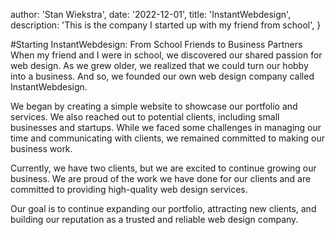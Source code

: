 
  author: 'Stan Wiekstra',
  date: '2022-12-01',
  title: 'InstantWebdesign',
  description: 'This is the company I started up with my friend from school',
}


#Starting InstantWebdesign: From School Friends to Business Partners
When my friend and I were in school, we discovered our shared passion for web design. As we grew older, we realized that we could turn our hobby into a business. And so, we founded our own web design company called InstantWebdesign.

We began by creating a simple website to showcase our portfolio and services. We also reached out to potential clients, including small businesses and startups. While we faced some challenges in managing our time and communicating with clients, we remained committed to making our business work.

Currently, we have two clients, but we are excited to continue growing our business. We are proud of the work we have done for our clients and are committed to providing high-quality web design services.

Our goal is to continue expanding our portfolio, attracting new clients, and building our reputation as a trusted and reliable web design company.